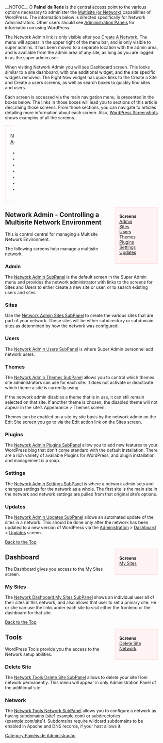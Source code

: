 {{Languages|
{{en|Super Admin Menu}}
{{ja|?????/?????????}}
{{pt-br|Painel da Rede}}
}}
{{Comunidade WP-Brasil}}
{{Avançado}}
__NOTOC__
O '''Painel da Rede''' is the central access point to the various options necessary to administer the [[Glossary#Multisite|Multisite (or Network)]] capabilities of WordPress.  The information below is directed specifically for Network Administrators.  Other users should see [[Administration Panels]] for information on using WordPress.

The Network Admin link is only visible after you [[Create A Network]]. The menu will appear in the upper right of the menu bar, and is only visible to super admins. It has been moved to a separate location with the admin area, and is available from the admin area of any site, as long as you are logged in as the super admin user.

When visiting Network Admin you will see Dashboard screen. This looks similar to a site dashboard, with one additional widget, and the site specific widgets removed.  The Right Now widget has quick links to the Create a Site and Create a users screens, as well as search boxes to quickly find sites and users.

Each screen is accessed via the main navigation menu, is presented in the boxes below.  The links in those boxes will lead you to sections of this article describing those screens.  From those sections, you can navigate to articles detailing more information about each screen.  Also, [[WordPress_Screenshots#Multisite|WordPress Screenshots]] shows examples of all the screens.

{| cellspacing=10 width="100%"
|- valign="top"

| bgcolor="#fff3f3" style="border:1px solid #ffc9c9; padding: 0.5em 1em 1em; color: black;" width="20%"|
[[#Network Admin|Network Admin]]
*[[#Admin|Admin]]
*[[#Writing|Sites]]
*[[#Users|Users]]
*[[#Themes|Themes]]
*[[#Plugins|Plugins]]
*[[#Settings|Settings]]
*[[#Updates|Updates]]

| bgcolor="#fff3f3" style="border:1px solid #ffc9c9; padding: 0.5em 1em 1em; color: black;" width="20%"|
[[#Dashboard|Dashboard]]
*[[#My Sites|My Sites]]

| bgcolor="#fff3f3" style="border:1px solid #ffc9c9; padding: 0.5em 1em 1em; color: black;" width="20%"|
[[#Tools|Tools]]
*[[#Delete Site|Delete Site]]
*[[#Network|Network]]
|}

<div style="border:1px solid #ffc9c9; background-color: #fff3f3; margin-left: 1em; padding: 0.5em 1em 1em; float: right; width:8em;">
'''Screens'''<br />
[[Network_Admin_SubPanel|Admin]]<br />
[[Network_Admin_Sites_SubPanel|Sites]]<br />
[[Network_Admin_Users_SubPanel|Users]]<br />
[[Network_Admin_Themes_SubPanel|Themes]]<br />
[[Network_Admin_Plugins_SubPanel|Plugins]]<br />
[[Network_Admin_Settings_SubPanel|Settings]]<br />
[[Network_Admin_Updates_SubPanel|Updates]]<br />
</div>

==Network Admin - Controlling a Multisite Network Environment==
This is control central for managing a Multisite Network Environment.  

The following screens help manage a multisite network. 

===Admin===
The [[Network Admin SubPanel]] is the default screen in the Super Admin menu and provides the network administrator with links to the screens for Sites and Users to either create a new site or user, or to search existing users and sites.  

===Sites===
Use the [[Network Admin Sites SubPanel]] to create the various sites that are part of your network.  These sites will be either subdirectory or subdomain sites as determined by how the network was configured.

===Users===
The [[Network Admin Users SubPanel]] is where Super Admin personnel add network users.

===Themes===
The [[Network Admin Themes SubPanel]] allows you to control which themes site administrators can use for each site. It does not activate or deactivate which theme a site is currently using.

If the network admin disables a theme that is in use, it can still remain selected on that site. If another theme is chosen, the disabled theme will not appear in the site’s Appearance > Themes screen.

Themes can be enabled on a site by site basis by the network admin on the Edit Site screen you go to via the Edit action link on the Sites screen.

===Plugins===
The [[Network Admin Plugins SubPanel]] allow you to add new features to your WordPress blog that don't come standard with the default installation.  There are a rich variety of available Plugins for WordPress, and plugin installation and management is a snap.

===Settings===
The [[Network Admin Settings SubPanel]] is where a network admin sets and changes settings for the network as a whole. The first site is the main site in the network and network settings are pulled from that original site’s options.

===Updates===
The [[Network Admin Updates SubPanel]] allows an automated update of the sites in a network.  This should be done only after the network has been updated to a new version of WordPress via the [[Administration_Panels|Administration]] > [[Administration_Panels#Updates|Dashboard]] > [[Dashboard_Updates_SubPanel|Updates]] screen.

[[#top|Back to the Top]]

<div style="border:1px solid #ffc9c9; background-color: #fff3f3; margin-left: 1em; padding: 0.5em 1em 1em; float: right; width: 8em;">
'''Screens'''<br />
[[Network Dashboard My Sites SubPanel|My Sites]]<br />
</div>

==Dashboard==
The Dashboard gives you access to the My Sites screen.

===My Sites===
The [[Network Dashboard My Sites SubPanel]] shows an individual user all of their sites in this network, and also allows that user to set a primary site. He or she can use the links under each site to visit either the frontend or the dashboard for that site.

[[#top|Back to the Top]]


<div style="border:1px solid #ffc9c9; background-color: #fff3f3; margin-left: 1em; padding: 0.5em 1em 1em; float: right; width:8em;">
'''Screens'''<br />
[[Network Tools Delete Site SubPanel|Delete Site]]<br />
[[Network Tools Network SubPanel|Network]]<br />
</div>

==Tools==
WordPress Tools provide you the access to the Network setup abilities.

=== Delete Site ===
The [[Network Tools Delete Site SubPanel]] allows to delete your site from network permanently. This menu will appear in only Administration Panel of the additional site.

===Network===
The [[Network Tools Network SubPanel]] allows you to configure a network as having subdomains (site1.example.com) or subdirectories (example.com/site1). Subdomains require wildcard subdomains to be enabled in Apache and DNS records, if your host allows it.
[[Category:Painéis de Administração]]